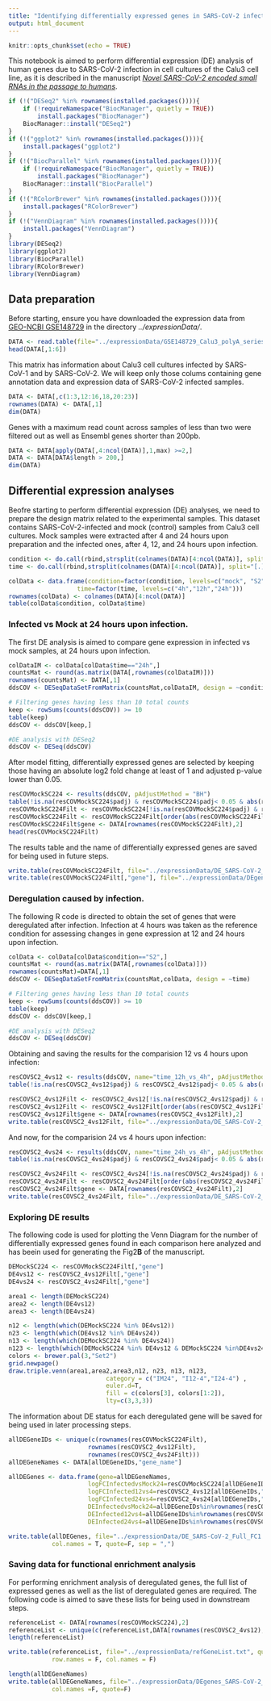 ```yaml
---
title: "Identifying differentially expressed genes in SARS-CoV-2 infection"
output: html_document
---
```


```r
knitr::opts_chunk$set(echo = TRUE)
```

This notebook is aimed to perform differential expression (DE) analysis of human genes 
due to SARS-CoV-2 infection in cell cultures of the Calu3 cell line, as it is described in the manuscript [*Novel SARS-CoV-2 encoded small RNAs in the passage to humans*](https://academic.oup.com/bioinformatics/advance-article/doi/10.1093/bioinformatics/btaa1002/6007256). 

```r
if (!("DESeq2" %in% rownames(installed.packages()))){
    if (!requireNamespace("BiocManager", quietly = TRUE))
        install.packages("BiocManager")
    BiocManager::install("DESeq2")
}
if (!("ggplot2" %in% rownames(installed.packages()))){
    install.packages("ggplot2")
}
if (!("BiocParallel" %in% rownames(installed.packages()))){
    if (!requireNamespace("BiocManager", quietly = TRUE))
        install.packages("BiocManager")
    BiocManager::install("BiocParallel")
}
if (!("RColorBrewer" %in% rownames(installed.packages()))){
    install.packages("RColorBrewer")
}
if (!("VennDiagram" %in% rownames(installed.packages()))){
    install.packages("VennDiagram")
}
library(DESeq2)
library(ggplot2)
library(BiocParallel)
library(RColorBrewer)
library(VennDiagram)
```

## Data preparation

Before starting, ensure you have downloaded the expression data from [GEO-NCBI GSE148729](ftp://ftp.ncbi.nlm.nih.gov/geo/series/GSE148nnn/GSE148729/suppl/GSE148729_Calu3_polyA_series1_readcounts.tsv.gz) in the directory *../expressionData/*. 

```r
DATA <- read.table(file="../expressionData/GSE148729_Calu3_polyA_series1_readcounts.txt", header=TRUE) 
head(DATA[,1:6])
```

This matrix has information about Calu3 cell cultures infected by SARS-CoV-1 and by SARS-CoV-2. We will keep only 
those colums containing gene annotation data and expression data of SARS-CoV-2 infected samples.

```r
DATA <- DATA[,c(1:3,12:16,18,20:23)]
rownames(DATA) <- DATA[,1]
dim(DATA)
```

Genes with a maximum read count across samples of less than two were filtered out as well as Ensembl genes shorter than 200pb.

```r
DATA <- DATA[apply(DATA[,4:ncol(DATA)],1,max) >=2,]
DATA <- DATA[DATA$length > 200,]
dim(DATA)
```

## Differential expression analyses

Beofre starting to perform differential expression (DE) analyses, we need to prepare the design matrix related to the experimental samples. 
This dataset contains SARS-CoV-2-infected and mock (control) samples from Calu3 cell cultures.
Mock samples were extracted after 4 and 24 hours upon preparation and the infected ones, after 4, 12, and 24 hours upon infection. 

```r
condition <- do.call(rbind,strsplit(colnames(DATA)[4:ncol(DATA)], split="[.]"))[,2]
time <- do.call(rbind,strsplit(colnames(DATA)[4:ncol(DATA)], split="[.]"))[,3]

colData <- data.frame(condition=factor(condition, levels=c("mock", "S2")),
                   time=factor(time, levels=c("4h","12h","24h")))
rownames(colData) <- colnames(DATA)[4:ncol(DATA)]
table(colData$condition, colData$time)
```

### Infected vs Mock at 24 hours upon infection.

The first DE analysis is aimed to compare gene expression in infected vs mock samples, at 24 hours upon infection. 

```r
colDataIM <- colData[colData$time=="24h",]
countsMat <- round(as.matrix(DATA[,rownames(colDataIM)]))
rownames(countsMat) <- DATA[,1]
ddsCOV <- DESeqDataSetFromMatrix(countsMat,colDataIM, design = ~condition)

# Filtering genes having less than 10 total counts
keep <- rowSums(counts(ddsCOV)) >= 10
table(keep)
ddsCOV <- ddsCOV[keep,]

#DE analysis with DESeq2
ddsCOV <- DESeq(ddsCOV)

```

After model fitting, differentially expressed genes are selected by keeping those having an absolute log2 fold change at least of 1 and adjusted p-value lower than 0.05.

```r
resCOVMockSC224 <- results(ddsCOV, pAdjustMethod = "BH")
table(!is.na(resCOVMockSC224$padj) & resCOVMockSC224$padj< 0.05 & abs(resCOVMockSC224$log2FoldChange) >=1)
resCOVMockSC224Filt <- resCOVMockSC224[!is.na(resCOVMockSC224$padj) & resCOVMockSC224$padj< 0.05 &abs(resCOVMockSC224$log2FoldChange) >=1, ]
resCOVMockSC224Filt <- resCOVMockSC224Filt[order(abs(resCOVMockSC224Filt$log2FoldChange), decreasing = T),]
resCOVMockSC224Filt$gene <- DATA[rownames(resCOVMockSC224Filt),2]
head(resCOVMockSC224Filt)
```

The results table and the name of differentially expressed genes are saved for being used in future steps.

```r
write.table(resCOVMockSC224Filt, file="../expressionData/DE_SARS-CoV-2_Mock_24_FC1.tab", quote = F,sep = "\t")
write.table(resCOVMockSC224Filt[,"gene"], file="../expressionData/DEgenes_SARS-CoV-2_Mock_24_FC1.txt", quote = F,sep = "\t", row.names = F)
```

### Deregulation caused by infection.

The following R code is directed to obtain the set of genes that were deregulated after infection. 
Infection at 4 hours was taken as the reference condition for assessing changes in gene expression at 12 and 24 hours upon infection. 

 
```r
colData <- colData[colData$condition=="S2",]
countsMat <- round(as.matrix(DATA[,rownames(colData)]))
rownames(countsMat)=DATA[,1]
ddsCOV <- DESeqDataSetFromMatrix(countsMat,colData, design = ~time)

# Filtering genes having less than 10 total counts
keep <- rowSums(counts(ddsCOV)) >= 10
table(keep)
ddsCOV <- ddsCOV[keep,]

#DE analysis with DESeq2
ddsCOV <- DESeq(ddsCOV)
```

Obtaining and saving the results for the comparision 12 vs 4 hours upon infection:

```r
resCOVSC2_4vs12 <- results(ddsCOV, name="time_12h_vs_4h", pAdjustMethod = "BH")
table(!is.na(resCOVSC2_4vs12$padj) & resCOVSC2_4vs12$padj< 0.05 & abs(resCOVSC2_4vs12$log2FoldChange) >=1)

resCOVSC2_4vs12Filt <- resCOVSC2_4vs12[!is.na(resCOVSC2_4vs12$padj) & resCOVSC2_4vs12$padj< 0.05 &abs(resCOVSC2_4vs12$log2FoldChange) >=1, ]
resCOVSC2_4vs12Filt <- resCOVSC2_4vs12Filt[order(abs(resCOVSC2_4vs12Filt$log2FoldChange), decreasing = T),]
resCOVSC2_4vs12Filt$gene <- DATA[rownames(resCOVSC2_4vs12Filt),2]
write.table(resCOVSC2_4vs12Filt, file="../expressionData/DE_SARS-CoV-2_4_12_FC1.tab", quote = F,sep = "\t")
```

And now, for the comparision 24 vs 4 hours upon infection:

```r
resCOVSC2_4vs24 <- results(ddsCOV, name="time_24h_vs_4h", pAdjustMethod = "BH")
table(!is.na(resCOVSC2_4vs24$padj) & resCOVSC2_4vs24$padj< 0.05 & abs(resCOVSC2_4vs24$log2FoldChange) >=1)

resCOVSC2_4vs24Filt <- resCOVSC2_4vs24[!is.na(resCOVSC2_4vs24$padj) & resCOVSC2_4vs24$padj< 0.05 &abs(resCOVSC2_4vs24$log2FoldChange) >=1, ]
resCOVSC2_4vs24Filt <- resCOVSC2_4vs24Filt[order(abs(resCOVSC2_4vs24Filt$log2FoldChange), decreasing = T),]
resCOVSC2_4vs24Filt$gene <- DATA[rownames(resCOVSC2_4vs24Filt),2]
write.table(resCOVSC2_4vs24Filt, file="../expressionData/DE_SARS-CoV-2_4_24_FC1.tab", quote = F,sep = "\t")
```

### Exploring DE results

The following code is used for plotting the Venn Diagram for the number of differentially expressed genes 
found in each comparison here analyzed and has beein used for generating the Fig2**B** of the manuscript. 

```r
DEMockSC224 <- resCOVMockSC224Filt[,"gene"]
DE4vs12 <- resCOVSC2_4vs12Filt[,"gene"]
DE4vs24 <- resCOVSC2_4vs24Filt[,"gene"]

area1 <- length(DEMockSC224)
area2 <- length(DE4vs12)
area3 <- length(DE4vs24)

n12 <- length(which(DEMockSC224 %in% DE4vs12))
n23 <- length(which(DE4vs12 %in% DE4vs24))
n13 <- length(which(DEMockSC224 %in% DE4vs24))
n123 <- length(which(DEMockSC224 %in% DE4vs12 & DEMockSC224 %in%DE4vs24 ))
colors <- brewer.pal(3,"Set2")
grid.newpage()
draw.triple.venn(area1,area2,area3,n12, n23, n13, n123,
                           category = c("IM24", "I12-4","I24-4") , 
                           euler.d=T,
                           fill = c(colors[3], colors[1:2]), 
                           lty=c(3,3,3))
```


The information about DE status for each deregulated gene will be saved for being used in later processing steps.

```r
allDEGeneIDs <- unique(c(rownames(resCOVMockSC224Filt), 
                      rownames(resCOVSC2_4vs12Filt),
                      rownames(resCOVSC2_4vs24Filt)))
allDEGeneNames <- DATA[allDEGeneIDs,"gene_name"]

allDEGenes <- data.frame(gene=allDEGeneNames,
                      logFCInfectedvsMock24=resCOVMockSC224[allDEGeneIDs,"log2FoldChange"],
                      logFCInfected12vs4=resCOVSC2_4vs12[allDEGeneIDs,"log2FoldChange"],
                      logFCInfected24vs4=resCOVSC2_4vs24[allDEGeneIDs,"log2FoldChange"],
                      DEInfectedvsMock24=allDEGeneIDs%in%rownames(resCOVMockSC224Filt),
                      DEInfected12vs4=allDEGeneIDs%in%rownames(resCOVSC2_4vs12Filt),
                      DEInfected24vs4=allDEGeneIDs%in%rownames(resCOVSC2_4vs24Filt))

write.table(allDEGenes, file="../expressionData/DE_SARS-CoV-2_Full_FC1.csv", row.names=F,
            col.names = T, quote=F, sep = ",")

```

### Saving data for functional enrichment analysis

For performing enrichment analysis of deregulated genes, the full list of expressed genes as well as the list of deregulated genes are required. The following code is aimed to save these lists for being used in downstream steps. 

```r
referenceList <- DATA[rownames(resCOVMockSC224),2]
referenceList <- unique(c(referenceList,DATA[rownames(resCOVSC2_4vs12),2]))
length(referenceList)

write.table(referenceList, file="../expressionData/refGeneList.txt", quote = F,sep = "\t", 
            row.names = F, col.names = F)
```

```r
length(allDEGeneNames)
write.table(allDEGeneNames, file="../expressionData/DEgenes_SARS-CoV-2_Full_FC1.txt", row.names=F,
            col.names =F, quote=F)
```

